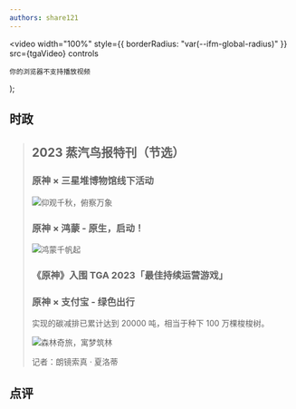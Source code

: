 ```yaml
---
authors: share121
---
```



  <video
    width="100%"
    style={{ borderRadius: "var(--ifm-global-radius)" }}
    src={tgaVideo}
    controls
  >
    你的浏览器不支持播放视频
  </video>
);

## 时政

> ## 2023 蒸汽鸟报特刊（节选）
>
> ### 原神 × 三星堆博物馆线下活动
>
> ![仰观千秋，俯察万象](仰观千秋，俯察万象.jpg)
>
> ### 原神 × 鸿蒙 - 原生，启动！
>
> ![鸿蒙千帆起](鸿蒙千帆起.jpg)
>
> ### 《原神》入围 TGA 2023「最佳持续运营游戏」
>
> <VideoTgaControl />
>
> ### 原神 × 支付宝 - 绿色出行
>
> 实现的碳减排已累计达到 20000 吨，相当于种下 100 万棵梭梭树。
>
> ![森林奇旅，寓梦筑林](森林奇旅，寓梦筑林.jpg)
>
> <div style={{ textAlign: "right" }}>记者：朗镜索真 · 夏洛蒂</div>

## 点评
